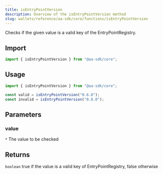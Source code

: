 ```yaml
---
title: isEntryPointVersion
description: Overview of the isEntryPointVersion method
slug: wallets/reference/aa-sdk/core/functions/isEntryPointVersion
---
```




Checks if the given value is a valid key of the EntryPointRegistry.

## Import

```ts
import { isEntryPointVersion } from "@aa-sdk/core";
```

## Usage

```ts
import { isEntryPointVersion } from "@aa-sdk/core";

const valid = isEntryPointVersion("0.6.0");
const invalid = isEntryPointVersion("0.8.0");
```

## Parameters

### value

`*`
The value to be checked

## Returns

`boolean`
true if the value is a valid key of EntryPointRegistry, false otherwise
